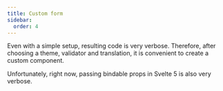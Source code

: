 ```yaml
---
title: Custom form
sidebar:
  order: 4
---
```




Even with a simple setup, resulting code is very verbose.
Therefore, after choosing a theme, validator and translation, it is convenient to create a custom component.

Unfortunately, right now, passing bindable props in Svelte 5 is also very verbose.

<Code code={customFormCode} lang="svelte" title="custom-form.svelte" />
